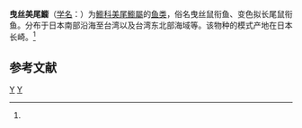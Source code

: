 {{Speciesbox 
| taxon = Calliurichthys variegatus
| binomial_authority = Temminck et Schlegel, 1850<ref name='id8120'>{{cite web| url =http://www.bioinfo.cn/db05/BjdwSpecies.php?action=view&id=8120| title =曳丝美尾䲗| work =中国动物物种编目数据库| publisher =中国科学院微生物研究所| author =中国科学院动物研究所| accessdate =2009-04-16| deadurl =yes| archiveurl =https://web.archive.org/web/20160305031839/http://www.bioinfo.cn/db05/BjdwSpecies.php?action=view&id=8120| archivedate =2016-03-05}}</ref>
}}

'''曳丝美尾䲗'''（[[学名|学名]]：{{lang|la|''Calliurichthys variegatus''}}）为[[䲗科|䲗科]][[美尾䲗屬|美尾䲗屬]]的[[鱼类|鱼类]]，俗名曳丝鼠衔鱼、变色拟长尾鼠衔鱼。分布于日本南部沿海至台湾以及台湾东北部海域等。该物种的模式产地在日本长崎。<ref name='id8120'/>

== 参考文献 ==
{{reflist}}
{{taxonbar}}
[[Category:_1850年描述的鱼类|Y]]
[[Category:美尾䲗屬|Y]]